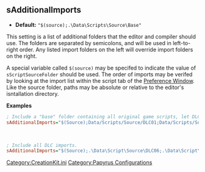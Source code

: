 <onlyinclude>
== sAdditionalImports ==
* '''Default:''' <Code>"$(source);.\Data\Scripts\Source\Base"</Code>

This setting is a list of additional folders that the editor and compiler should use.
The folders are separated by semicolons, and will be used in left-to-right order.
Any listed import folders on the left will override import folders on the right.

A special variable called <Code>$(source)</Code> may be specifed to indicate the value of <Code>sScriptSourceFolder</Code> should be used.
The order of imports may be verifed by looking at the import list within the script tab of the [[Preference Window]].
Like the source folder, paths may be absolute or relative to the editor's isntallation directory.

'''Examples'''
<source lang="ini">
; Include a "base" folder containing all original game scripts, let DLC1 override it, and then finally override both with the source folder:
sAdditionalImports="$(Source);Data/Scripts/Source/DLC01;Data/Scripts/Source/Base"
</Source>
<BR>
<source lang="ini">
; Include all DLC imports.
sAdditionalImports="$(Source);.\Data\Script\Source\DLC06;.\Data\Script\Source\DLC05;.\Data\Script\Source\DLC04;.\Data\Script\Source\DLC03;.\Data\Script\Source\DLC02;.\Data\Script\Source\DLC01;.\Data\Script\Source\Base"
</Source>
</onlyinclude>


[[Category:CreationKit.ini]]
[[Category:Papyrus Configurations]]